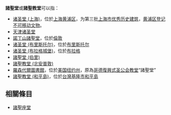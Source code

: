 '''諸聖堂'''或'''諸聖教堂'''可以指：
* [[诸圣堂_(上海)|诸圣堂 (上海)]]，位於[[上海市|上海]][[黄浦区|黄浦区]]，为第三批[[上海市优秀历史建筑|上海市优秀历史建筑]]，[[黄浦区文物保护单位|黄浦区登记不可移动文物]]。
* [[天津诸圣堂|天津诸圣堂]]
* [[諾丁山諸聖堂|諾丁山諸聖堂]]，位於[[倫敦|倫敦]]
* [[诸圣堂_(布里斯托尔)|诸圣堂 (布里斯托尔)]]，位於[[布里斯托尔|布里斯托尔]]
* [[诸圣堂_(布拉格城堡)|诸圣堂 (布拉格城堡)]]，位於[[布拉格|布拉格]]
* [[諸聖堂_(伯里)|諸聖堂 (伯里)]]
* [[諸聖教堂_(北安普敦)|諸聖教堂 (北安普敦)]]
* [[羅森代爾圖書館|羅森代爾圖書館]]，位於[[美国|美国]][[纽约州|纽约州]]{{link-en|羅森代爾人口普查區域|Rosendale (CDP), New York}}，原為[[哥德復興式建築|哥德復興式]][[美国圣公会|圣公会]][[教堂|教堂]]“諸聖堂”
* [[諸聖教堂_(和平島)|諸聖教堂 (和平島)]]，位於[[台灣|台灣]][[基隆市|基隆市]][[和平島|和平島]]

==相關條目==
* [[諸聖座堂|諸聖座堂]]
{{消歧義|Cat=教堂消歧義}}